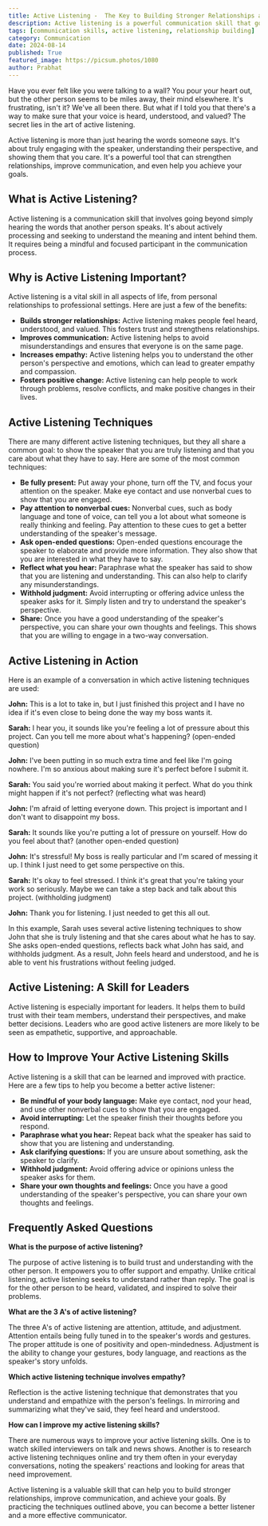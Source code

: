 ```yaml
---
title: Active Listening -  The Key to Building Stronger Relationships and Achieving Success
description: Active listening is a powerful communication skill that goes beyond simply hearing words. Learn the benefits of active listening, discover key techniques, and explore how to improve your active listening skills to build stronger relationships and achieve success.
tags: [communication skills, active listening, relationship building]
category: Communication
date: 2024-08-14
published: True
featured_image: https://picsum.photos/1080
author: Prabhat
---
```


Have you ever felt like you were talking to a wall? You pour your heart out, but the other person seems to be miles away, their mind elsewhere.  It's frustrating, isn't it?  We've all been there.  But what if I told you that there's a way to make sure that your voice is heard, understood, and valued?  The secret lies in the art of active listening.

Active listening is more than just hearing the words someone says. It's about truly engaging with the speaker, understanding their perspective, and showing them that you care. It's a powerful tool that can strengthen relationships, improve communication, and even help you achieve your goals.

## What is Active Listening?

Active listening is a communication skill that involves going beyond simply hearing the words that another person speaks. It's about actively processing and seeking to understand the meaning and intent behind them. It requires being a mindful and focused participant in the communication process.

## Why is Active Listening Important?

Active listening is a vital skill in all aspects of life, from personal relationships to professional settings. Here are just a few of the benefits:

* **Builds stronger relationships:** Active listening makes people feel heard, understood, and valued. This fosters trust and strengthens relationships.
* **Improves communication:** Active listening helps to avoid misunderstandings and ensures that everyone is on the same page.
* **Increases empathy:** Active listening helps you to understand the other person's perspective and emotions, which can lead to greater empathy and compassion.
* **Fosters positive change:** Active listening can help people to work through problems, resolve conflicts, and make positive changes in their lives.

## Active Listening Techniques

There are many different active listening techniques, but they all share a common goal: to show the speaker that you are truly listening and that you care about what they have to say. Here are some of the most common techniques:

* **Be fully present:** Put away your phone, turn off the TV, and focus your attention on the speaker. Make eye contact and use nonverbal cues to show that you are engaged.
* **Pay attention to nonverbal cues:**  Nonverbal cues, such as body language and tone of voice, can tell you a lot about what someone is really thinking and feeling. Pay attention to these cues to get a better understanding of the speaker's message.
* **Ask open-ended questions:** Open-ended questions encourage the speaker to elaborate and provide more information. They also show that you are interested in what they have to say.
* **Reflect what you hear:** Paraphrase what the speaker has said to show that you are listening and understanding. This can also help to clarify any misunderstandings.
* **Withhold judgment:** Avoid interrupting or offering advice unless the speaker asks for it. Simply listen and try to understand the speaker's perspective.
* **Share:** Once you have a good understanding of the speaker's perspective, you can share your own thoughts and feelings. This shows that you are willing to engage in a two-way conversation.

## Active Listening in Action

Here is an example of a conversation in which active listening techniques are used:

**John:** This is a lot to take in, but I just finished this project and I have no idea if it's even close to being done the way my boss wants it.

**Sarah:** I hear you, it sounds like you're feeling a lot of pressure about this project. Can you tell me more about what's happening? (open-ended question)

**John:** I've been putting in so much extra time and feel like I'm going nowhere. I'm so anxious about making sure it's perfect before I submit it.

**Sarah:** You said you're worried about making it perfect. What do you think might happen if it's not perfect? (reflecting what was heard)

**John:** I'm afraid of letting everyone down. This project is important and I don't want to disappoint my boss.

**Sarah:** It sounds like you're putting a lot of pressure on yourself. How do you feel about that? (another open-ended question)

**John:** It's stressful! My boss is really particular and I'm scared of messing it up. I think I just need to get some perspective on this.

**Sarah:** It's okay to feel stressed.  I think it's great that you're taking your work so seriously. Maybe we can take a step back and talk about this project. (withholding judgment)

**John:** Thank you for listening. I just needed to get this all out.

In this example, Sarah uses several active listening techniques to show John that she is truly listening and that she cares about what he has to say. She asks open-ended questions, reflects back what John has said, and withholds judgment. As a result, John feels heard and understood, and he is able to vent his frustrations without feeling judged.

## Active Listening: A Skill for Leaders

Active listening is especially important for leaders. It helps them to build trust with their team members, understand their perspectives, and make better decisions. Leaders who are good active listeners are more likely to be seen as empathetic, supportive, and approachable.

## How to Improve Your Active Listening Skills

Active listening is a skill that can be learned and improved with practice. Here are a few tips to help you become a better active listener:

* **Be mindful of your body language:** Make eye contact, nod your head, and use other nonverbal cues to show that you are engaged.
* **Avoid interrupting:** Let the speaker finish their thoughts before you respond.
* **Paraphrase what you hear:** Repeat back what the speaker has said to show that you are listening and understanding.
* **Ask clarifying questions:** If you are unsure about something, ask the speaker to clarify.
* **Withhold judgment:** Avoid offering advice or opinions unless the speaker asks for them.
* **Share your own thoughts and feelings:** Once you have a good understanding of the speaker's perspective, you can share your own thoughts and feelings.

## Frequently Asked Questions

**What is the purpose of active listening?**

The purpose of active listening is to build trust and understanding with the other person. It empowers you to offer support and empathy. Unlike critical listening, active listening seeks to understand rather than reply. The goal is for the other person to be heard, validated, and inspired to solve their problems.

**What are the 3 A's of active listening?**

The three A's of active listening are attention, attitude, and adjustment. Attention entails being fully tuned in to the speaker's words and gestures. The proper attitude is one of positivity and open-mindedness. Adjustment is the ability to change your gestures, body language, and reactions as the speaker's story unfolds.

**Which active listening technique involves empathy?**

Reflection is the active listening technique that demonstrates that you understand and empathize with the person's feelings. In mirroring and summarizing what they've said, they feel heard and understood.

**How can I improve my active listening skills?**

There are numerous ways to improve your active listening skills. One is to watch skilled interviewers on talk and news shows. Another is to research active listening techniques online and try them often in your everyday conversations, noting the speakers' reactions and looking for areas that need improvement.

Active listening is a valuable skill that can help you to build stronger relationships, improve communication, and achieve your goals. By practicing the techniques outlined above, you can become a better listener and a more effective communicator.